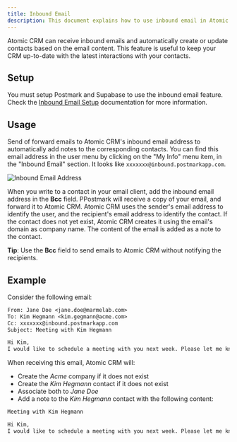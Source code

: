 ```yaml
---
title: Inbound Email
description: This document explains how to use inbound email in Atomic CRM.
---
```


Atomic CRM can receive inbound emails and automatically create or update contacts based on the email content. This feature is useful to keep your CRM up-to-date with the latest interactions with your contacts.

## Setup

You must setup Postmark and Supabase to use the inbound email feature. Check the [Inbound Email Setup](../../developers/inbound-email-configuration) documentation for more information.

## Usage

Send of forward emails to Atomic CRM's inbound email address to automatically add notes to the corresponding contacts. You can find this email address in the user menu by clicking on the "My Info" menu item, in the "Inbound Email" section. It looks like `xxxxxxx@inbound.postmarkapp.com`.

![Inbound Email Address](../../images/inbound-email.jpg)

When you write to a contact in your email client, add the inbound email address in the **Bcc** field. PPostmark will receive a copy of your email, and forward it to Atomic CRM. Atomic CRM uses the sender's email address to identify the user, and the recipient's email address to identify the contact. If the contact does not yet exist, Atomic CRM creates it using the email's domain as company name. The content of the email is added as a note to the contact.

**Tip**: Use the **Bcc** field to send emails to Atomic CRM without notifying the recipients.

## Example

Consider the following email:

```txt
From: Jane Doe <jane.doe@marmelab.com>
To: Kim Hegmann <kim.gegmann@acme.com>
Cc: xxxxxxx@inbound.postmarkapp.com
Subject: Meeting with Kim Hegmann

Hi Kim,
I would like to schedule a meeting with you next week. Please let me know your availability.
```

When receiving this email, Atomic CRM will:

- Create the _Acme_ company if it does not exist
- Create the _Kim Hegmann_ contact if it does not exist
- Associate both to _Jane Doe_
- Add a note to the _Kim Hegmann_ contact with the following content:

```txt
Meeting with Kim Hegmann

Hi Kim,
I would like to schedule a meeting with you next week. Please let me know your availability.
```
